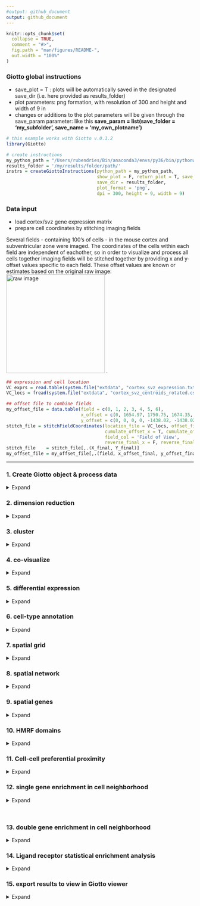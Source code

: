 ```yaml
---
#output: github_document
output: github_document
---
```


<!-- mouse_cortex_1_simple.md is generated from mouse_cortex_1_simple.Rmd Please edit that file -->


```r
knitr::opts_chunk$set(
  collapse = TRUE,
  comment = "#>",
  fig.path = "man/figures/README-",
  out.width = "100%"
)
```

### Giotto global instructions

- save_plot = T : plots will be automatically saved in the designated save_dir (i.e. here provided as results_folder)
- plot parameters: png formation, with resolution of 300 and height and width of 9 in 
- changes or additions to the plot parameters will be given through the save_param parameter: 
  like this **save_param = list(save_folder = 'my_subfolder', save_name = 'my_own_plotname')**
```r
# this example works with Giotto v.0.1.2
library(Giotto)

# create instructions
my_python_path = "/Users/rubendries/Bin/anaconda3/envs/py36/bin/pythonw"
results_folder = '/my/results/folder/path/'
instrs = createGiottoInstructions(python_path = my_python_path,
                                  show_plot = F, return_plot = T, save_plot = T,
                                  save_dir = results_folder,
                                  plot_format = 'png',
                                  dpi = 300, height = 9, width = 9)
```

### Data input
  
- load cortex/svz gene expression matrix  
- prepare cell coordinates by stitching imaging fields  

Several fields - containing 100's of cells - in the mouse cortex and subventricular zone were imaged. The coordinates of the cells within each field are independent of eachother, so in order to visualize and process all cells together imaging fields will be stitched together by providing x and y-offset values specific to each field. These offset values are known or estimates based on the original raw image:  
![raw image](./cortex_svz_location_fields.png){width=7cm} .

```r
## expression and cell location
VC_exprs = read.table(system.file("extdata", "cortex_svz_expression.txt", package = "Giotto"))
VC_locs = fread(system.file("extdata", "cortex_svz_centroids_rotated.csv", package = "Giotto"))

## offset file to combine fields
my_offset_file = data.table(field = c(0, 1, 2, 3, 4, 5, 6),
                            x_offset = c(0, 1654.97, 1750.75, 1674.35, 675.5, 2048, 675),
                            y_offset = c(0, 0, 0, 0, -1438.02, -1438.02, 0))
stitch_file = stitchFieldCoordinates(location_file = VC_locs, offset_file = my_offset_file,
                                     cumulate_offset_x = T, cumulate_offset_y = F,
                                     field_col = 'Field of View',
                                     reverse_final_x = F, reverse_final_y = T)
stitch_file    = stitch_file[,.(X_final, Y_final)]
my_offset_file = my_offset_file[,.(field, x_offset_final, y_offset_final)]
```

***



### 1. Create Giotto object & process data
<details>
  <summary>Expand</summary>
  \ 
 
```r
## create
VC_test <- createGiottoObject(raw_exprs = VC_exprs, spatial_locs = stitch_file,
                              offset_file = my_offset_file, instructions = instrs)

## add known field annotation
cortex_fields = fread(system.file("extdata", "cortex_fields_info.txt", package = "Giotto"))
VC_test = addCellMetadata(VC_test, new_metadata = cortex_fields,
                          by_column = T, column_cell_ID = 'uniq_ID')

## subset for cortex only (first 5 fields)
cell_metadata = pDataDT(VC_test)
cortex_cell_ids = cell_metadata[Field_of_View %in% 0:4]$cell_ID
VC_test = subsetGiotto(VC_test, cell_ids = cortex_cell_ids)

## filter
VC_test <- filterGiotto(gobject = VC_test,
                        expression_threshold = 1,
                        gene_det_in_min_cells = 10,
                        min_det_genes_per_cell = 10,
                        expression_values = c('raw'),
                        verbose = T)

## normalize
VC_test <- normalizeGiotto(gobject = VC_test, scalefactor = 6000, verbose = T)

## add gene & cell statistics
VC_test <- addStatistics(gobject = VC_test)

## adjust expression matrix for technical or known variables
VC_test <- adjustGiottoMatrix(gobject = VC_test, expression_values = c('normalized'),
                              batch_columns = NULL, covariate_columns = c('nr_genes', 'total_expr'),
                              return_gobject = TRUE,
                              update_slot = c('custom'))

## visualize
spatPlot2D(gobject = VC_test,
           save_param = list(save_folder = '2_Gobject', save_name = 'spatial_locations'))

```
  
![](./figures/1_spatial_locations.png){width=16cm} 

</details>

### 2. dimension reduction

<details>
  <summary>Expand</summary>
  \ 
 
```r
## highly variable genes (HVG)
VC_test <- calculateHVG(gobject = VC_test, method = 'cov_loess', difference_in_variance = 0.5)

## select genes based on HVG and gene statistics, both found in gene metadata
gene_metadata = fDataDT(VC_test)
featgenes = gene_metadata[hvg == 'yes' & perc_cells > 4 & mean_expr_det > 0.5]$gene_ID

## run PCA on expression values (default)
VC_test <- runPCA(gobject = VC_test, genes_to_use = featgenes, scale_unit = F)
signPCA(VC_test, genes_to_use = featgenes, scale_unit = F)

plotPCA_2D(gobject = VC_test,
           save_param = list(save_folder = '3_DimRed', save_name = 'PCA_reduction'))

## run UMAP and tSNE on PCA space (default)
VC_test <- runUMAP(VC_test, dimensions_to_use = 1:30)
plotUMAP_2D(gobject = VC_test,
            save_param = list(save_folder = '3_DimRed', save_name = 'UMAP_reduction'))

VC_test <- runtSNE(VC_test, dimensions_to_use = 1:30)
plotTSNE_2D(gobject = VC_test,
            save_param = list(save_folder = '3_DimRed', save_name = 'tSNE_reduction'))

```

![](./figures/2_PCA_reduction.png){width=16cm} 

![](./figures/2_UMAP_reduction.png){width=16cm} 
![](./figures/2_tSNE_reduction.png){width=16cm} 

***

</details>

### 3. cluster

<details>
  <summary>Expand</summary>
  \ 
  
```r
## sNN network (default)
VC_test <- createNearestNetwork(gobject = VC_test, dimensions_to_use = 1:15, k = 15)

## Leiden clustering
VC_test <- doLeidenCluster(gobject = VC_test, resolution = 0.4, n_iterations = 1000)
plotUMAP_2D(gobject = VC_test,
            cell_color = 'leiden_clus', show_NN_network = T, point_size = 2.5,
            save_param = list(save_folder = '4_Cluster', save_name = 'UMAP_leiden'))

## Leiden subclustering for specified clusters
VC_test = doLeidenSubCluster(gobject = VC_test, cluster_column = 'leiden_clus',
                             resolution = 0.2, k_neighbors = 10,
                             hvg_param = list(method = 'cov_loess', difference_in_variance = 1),
                             pca_param = list(expression_values = 'normalized', scale_unit = F),
                             nn_param = list(dimensions_to_use = 1:5),
                             selected_clusters = c(5, 7),
                             name = 'sub_leiden_clus_select')
plotUMAP_2D(gobject = VC_test,
            cell_color = 'sub_leiden_clus_select', show_NN_network = T, point_size = 2.5,
            save_param = list(save_folder = '4_Cluster', save_name = 'UMAP_leiden_subcluster'))

## show cluster relationships
showClusterHeatmap(gobject = VC_test, cluster_column = 'sub_leiden_clus_select',
                   save_param = list(save_name = 'heatmap', save_folder = '4_Cluster', units = 'cm'),
                   row_names_gp = grid::gpar(fontsize = 9), column_names_gp = grid::gpar(fontsize = 9))

showClusterDendrogram(VC_test, h = 0.5, rotate = T, cluster_column = 'sub_leiden_clus_select',
                      save_param = list(save_name = 'dendro', save_folder = '4_Cluster', units = 'cm'))

```


![](./figures/3_UMAP_leiden.png){width=16cm} 

![](./figures/3_UMAP_leiden_subcluster.png){width=16cm} 

![](./figures/3_heatmap.png){width=16cm} 
![](./figures/3_dendro.png){width=16cm} 
***

</details>


### 4. co-visualize ####
<details>
  <summary>Expand</summary>
  \ 
  
```r
# expression and spatial
spatDimPlot2D(gobject = VC_test, cell_color = 'sub_leiden_clus_select',
              dim_point_size = 2, spatial_point_size = 2,
              save_param = list(save_name = 'covis_leiden', save_folder = '5_Covisuals'))

# selected groups
groups_of_interest = c(5.1, 6.1, 7.1)
group_colors = c('red', 'green', 'blue'); names(group_colors) = groups_of_interest
spatDimPlot2D(gobject = VC_test, cell_color = 'sub_leiden_clus_select', 
              dim_point_size = 2, spatial_point_size = 2,
              select_cell_groups = groups_of_interest, cell_color_code = group_colors,
              save_param = list(save_name = 'covis_leiden_selected', save_folder = '5_Covisuals'))

```

Co-visualzation:
![](./figures/4_covis_leiden.png){width=16cm} 
Selection:
![](./figures/4_covis_leiden_selected.png){width=16cm} 
***

</details>


### 5. differential expression ####

<details>
  <summary>Expand</summary>
  \
  
```r
## gini ##
gini_markers_subclusters = findMarkers_one_vs_all(gobject = VC_test,
                                                  method = 'gini',
                                                  expression_values = 'normalized',
                                                  cluster_column = 'sub_leiden_clus_select',
                                                  min_genes = 20,
                                                  min_expr_gini_score = 0.5,
                                                  min_det_gini_score = 0.5)
topgenes_gini = gini_markers_subclusters[, head(.SD, 2), by = 'cluster']$genes

# violinplot
violinPlot(VC_test, genes = unique(topgenes_gini), cluster_column = 'sub_leiden_clus_select',
           strip_text = 8, strip_position = 'right',
           save_param = c(save_name = 'violinplot_gini', save_folder = '6_DEG', base_width = 5, base_height = 10))

# cluster heatmap
my_cluster_order = c(9.1, 3.1, 6.1, 8.1, 5.2, 5.1, 1.1, 4.1, 2.1, 7.1, 7.2)
plotMetaDataHeatmap(VC_test, selected_genes = topgenes_gini, custom_cluster_order = my_cluster_order,
                    metadata_cols = c('sub_leiden_clus_select'), 
                    save_param = c(save_name = 'metaheatmap_gini', save_folder = '6_DEG'))


## scran ##
scran_markers_subclusters = findMarkers_one_vs_all(gobject = VC_test,
                                                   method = 'scran',
                                                   expression_values = 'normalized',
                                                   cluster_column = 'sub_leiden_clus_select')
topgenes_scran = scran_markers_subclusters[, head(.SD, 1), by = 'cluster_ID']$gene_ID

# violinplot
violinPlot(VC_test, genes = unique(topgenes_scran), cluster_column = 'sub_leiden_clus_select',
           strip_text = 10, strip_position = 'right',
           save_param = c(save_name = 'violinplot_scran', save_folder = '6_DEG', base_width = 5))

# cluster heatmap
plotMetaDataHeatmap(VC_test, selected_genes = topgenes_scran, custom_cluster_order = my_cluster_order,
                    metadata_cols = c('sub_leiden_clus_select'),
                    save_param = c(save_name = 'metaheatmap_scran', save_folder = '6_DEG'))
```

violinplot gini:
![](./figures/5_violinplot_gini.png){width=16cm} 

Heatmap clusters gini:
![](./figures/5_metaheatmap_gini.png){width=16cm} 

violinplot scran:
![](./figures/5_violinplot_scran.png){width=16cm} 

Heatmap clusters scran:
![](./figures/5_metaheatmap_scran.png){width=16cm} 

***

</details>


### 6. cell-type annotation

<details>
  <summary>Expand</summary>
  \
  
```r

## general cell types
# create vector with names
clusters_cell_types_cortex = c('microglia', 'L2/3 eNeuron', 'endothelial',
                               'astrocytes', 'Adarb2 iNeuron', 'Lhx6 iNeuron',
                               'L6 eNeuron', 'L5 eNeuron', 'L4 eNeuron',
                               'OPC', 'Olig')
names(clusters_cell_types_cortex) = c(9.1, 3.1, 6.1, 8.1, 5.2, 5.1, 1.1, 4.1, 2.1, 7.1, 7.2)
VC_test = annotateGiotto(gobject = VC_test, annotation_vector = clusters_cell_types_cortex,
                         cluster_column = 'sub_leiden_clus_select', name = 'cell_types')

## violinplot
cell_type_order = c('L6 eNeuron', 'L5 eNeuron', 'L4 eNeuron', 'L2/3 eNeuron',
                    'Adarb2 iNeuron', 'Lhx6 iNeuron','endothelial',
                    'OPC', 'Olig', 'astrocytes',  'microglia')

violinPlot(gobject = VC_test, genes = unique(topgenes_gini),
           strip_text = 7, strip_position = 'right', cluster_custom_order = cell_type_order,
           cluster_column = 'cell_types', color_violin = 'cluster',
           save_param = c(save_name = 'violinplot', save_folder = '7_annotation', base_width = 5))


## heatmap genes vs cells
plotHeatmap(gobject = VC_test,
            genes = gini_markers_subclusters[, head(.SD, 3), by = 'cluster']$genes,
            gene_custom_order = unique(gini_markers_subclusters[, head(.SD, 3), by = 'cluster']$genes),
            cluster_column = 'cell_types', cluster_order = 'custom',
            cluster_custom_order = cell_type_order, legend_nrows = 2,
            save_param = c(save_name = 'heatmap', save_folder = '7_annotation'))

plotHeatmap(gobject = VC_test,
            genes = gini_markers_subclusters[, head(.SD, 6), by = 'cluster']$genes,
            gene_label_selection = gini_markers_subclusters[, head(.SD, 2), by = 'cluster']$genes,
            gene_custom_order = unique(gini_markers_subclusters[, head(.SD, 6), by = 'cluster']$genes),
            cluster_column = 'cell_types', cluster_order = 'custom',
            cluster_custom_order = cell_type_order, legend_nrows = 2,
            save_param = c(save_name = 'heatmap_selected', save_folder = '7_annotation'))

## co-visualization
spatDimPlot2D(gobject = VC_test, cell_color = 'cell_types',
               dim_point_size = 2, spatial_point_size = 2, show_cluster_center = F, show_center_label = T,
              save_param = c(save_name = 'covisualization', save_folder = '7_annotation'))

spatDimPlot2D(gobject = VC_test, cell_color = 'cell_types', select_cell_groups = c('astrocytes', 'Olig', 'OPC'),
              dim_point_size = 2, spatial_point_size = 2, show_cluster_center = F, show_center_label = T,
              save_param = c(save_name = 'covisualization_selection', save_folder = '7_annotation'))
```

![](./figures/6_violinplot.png){width=16cm} 

![](./figures/6_heatmap.png){width=16cm} 

![](./figures/6_heatmap_selected.png){width=16cm} 

![](./figures/6_covisualization.png){width=16cm} 

![](./figures/6_covisualization_selection.png){width=16cm} 

***

</details>


### 7. spatial grid ####

<details>
  <summary>Expand</summary>
  \
  
```r
## create spatial grid
VC_test <- createSpatialGrid(gobject = VC_test,
                             sdimx_stepsize = 500,
                             sdimy_stepsize = 500,
                             minimum_padding = 50)

spatPlot2D(gobject = VC_test, show_grid = T, point_size = 1.5,
           save_param = c(save_name = 'grid', save_folder = '8_grid'))

## identify spatial patterns
pattern_VC = detectSpatialPatterns(gobject = VC_test,
                                   expression_values = 'normalized',
                                   min_cells_per_grid = 5,
                                   scale_unit = T, PC_zscore = 1,
                                   show_plot = T)

## show pattern and genes for first identified principal component
showPattern2D(VC_test, pattern_VC, dimension = 1, point_size = 4,
              save_param = c(save_name = 'pattern1_pca', save_folder = '8_grid'))
showPatternGenes(VC_test, pattern_VC, dimension = 1, save_plot = T,
                 save_param = c(save_name = 'pattern1_genes', save_folder = '8_grid',
                                base_height = 3, base_width = 3, dpi = 100))

```

![](./figures/7_grid.png){width=16cm} 

pattern 1:
![](./figures/7_pattern1_pca.png){width=16cm} 

![](./figures/7_pattern1_genes.png){width=16cm} 

***  

</details>



### 8. spatial network ####

<details>
  <summary>Expand</summary>
  \
  
```r
## create spatial networks based on k and/or distance from centroid
VC_test <- createSpatialNetwork(gobject = VC_test, k = 5)
VC_test <- createSpatialNetwork(gobject = VC_test, k = 10, name = 'large_network')
VC_test <- createSpatialNetwork(gobject = VC_test, k = 100, maximum_distance = 200,
                                minimum_k = 2, name = 'distance_network')

## visualize different spatial networks on first field (~ layer 1)
field1_ids = cell_metadata[Field_of_View == 0]$cell_ID
subVC_test = subsetGiotto(VC_test, cell_ids = field1_ids)

spatPlot2D(gobject = subVC_test, show_network = T,
        network_color = 'blue', spatial_network_name = 'spatial_network',
        point_size = 2.5, cell_color = 'cell_types',
        save_param = c(save_name = 'spatial_network_k3', save_folder = '9_spatial_network'))

spatPlot2D(gobject = subVC_test, show_network = T,
           network_color = 'blue', spatial_network_name = 'large_network',
           point_size = 2.5, cell_color = 'cell_types',
           save_param = c(save_name = 'spatial_network_k10', save_folder = '9_spatial_network'))

spatPlot2D(gobject = subVC_test, show_network = T,
           network_color = 'blue', spatial_network_name = 'distance_network',
           point_size = 2.5, cell_color = 'cell_types',
           save_param = c(save_name = 'spatial_network_dist', save_folder = '9_spatial_network'))
           
```

![](./figures/8_spatial_network_k3.png){width=16cm} 

![](./figures/8_spatial_network_k10.png){width=16cm} 

![](./figures/8_spatial_network_dist.png){width=16cm} 

***  

</details>



### 9. spatial genes ####

<details>
  <summary>Expand</summary>
  \
  
```r
kmtest = binGetSpatialGenes(VC_test, bin_method = 'kmeans',
                            do_fisher_test = T, community_expectation = 5,
                            spatial_network_name = 'large_network', verbose = T)

ranktest = binGetSpatialGenes(VC_test, bin_method = 'rank',
                              do_fisher_test = T, community_expectation = 5,
                              spatial_network_name = 'large_network', verbose = T)

spatial_genes = calculate_spatial_genes_python(gobject = VC_test,
                                               expression_values = 'scaled',
                                               rbp_p=0.99, examine_top=0.1)

spatGenePlot2D(VC_test, expression_values = 'scaled', show_plot = F,
               genes = head(ranktest_m$genes,8), point_size = 2, cow_n_col = 4,
               genes_high_color = 'red', genes_mid_color = 'white', genes_low_color = 'darkblue',
               midpoint = 0, return_plot = F,
               save_param = c(save_name = 'spatial_genes_scaled_both', save_folder = '10_spatial_genes', base_width = 18))


```

Spatial genes:  
![](./figures/9_spatial_genes_scaled_both.png){width=16cm} 


***

</details>


### 10. HMRF domains ####

<details>
  <summary>Expand</summary>
  \

```r
hmrf_folder = paste0(results_folder,'/','11_HMRF/')
if(!file.exists(hmrf_folder)) dir.create(hmrf_folder, recursive = T)

my_spatial_genes = spatial_genes[1:100]$genes
showClusterHeatmap(gobject = VC_test, cluster_column = 'cell_types', genes = my_spatial_genes)

# do HMRF with different betas
HMRF_spatial_genes = doHMRF(gobject = VC_test, expression_values = 'scaled',
                            spatial_genes = my_spatial_genes,
                            k = 9,
                            betas = c(28,2,3), 
                            output_folder = paste0(hmrf_folder, '/', 'Spatial_genes/SG_top100_k9_scaled'))

## view results of HMRF
for(i in seq(28, 32, by = 2)) {
  viewHMRFresults2D(gobject = VC_test,
                    HMRFoutput = HMRF_spatial_genes,
                    k = 9, betas_to_view = i,
                    point_size = 2)
}

## add HMRF of interest to giotto object
VC_test = addHMRF(gobject = VC_test,
                   HMRFoutput = HMRF_spatial_genes,
                   k = 9, betas_to_add = c(28),
                   hmrf_name = 'HMRF')
## visualize
spatPlot2D(gobject = VC_test, cell_color = 'HMRF_k9_b.28', point_size = 3,
           save_param = c(save_name = 'HMRF_k9_b.28', save_folder = '11_HMRF'))
```

![](./figures/10_HMRF_k9_b.28.png){width=16cm} 

***

</details>



### 11. Cell-cell preferential proximity 

<details>
  <summary>Expand</summary>
  \

![cell-cell](./cell_cell_neighbors.png){width=12cm}  

```r
## calculate frequently seen proximities
cell_proximities = cellProximityEnrichment(gobject = VC_test,
                                           cluster_column = 'cell_types',
                                           spatial_network_name = 'spatial_network',
                                           number_of_simulations = 1000)
## barplot
cellProximityBarplot(gobject = VC_test, CPscore = cell_proximities, min_orig_ints = 5, min_sim_ints = 5, 
                     save_param = c(save_name = 'barplot_cell_cell_enrichment', save_folder = '12_cell_proxim'))
## heatmap
cellProximityHeatmap(gobject = VC_test, CPscore = cell_proximities, order_cell_types = T, scale = T,
                     color_breaks = c(-1.5, 0, 1.5), color_names = c('blue', 'white', 'red'),
                     save_param = c(save_name = 'heatmap_cell_cell_enrichment', save_folder = '12_cell_proxim',
                                    unit = 'in'))
## network
cellProximityNetwork(gobject = VC_test, CPscore = cell_proximities, remove_self_edges = T, only_show_enrichment_edges = T,
                     save_param = c(save_name = 'network_cell_cell_enrichment', save_folder = '12_cell_proxim'))

## visualization
spec_interaction = "astrocytes--Olig"
cellProximitySpatPlot2D(gobject = VC_test,
                        interaction_name = spec_interaction,
                        cluster_column = 'cell_types',
                        cell_color = 'cell_types',
                        point_size_select = 4, point_size_other = 2,
                        save_param = c(save_name = 'cell_cell_enrichment_selected', save_folder = '12_cell_proxim'))

```

![](./figures/11_barplot_cell_cell_enrichment.png){width=16cm} 

![](./figures/11_heatmap_cell_cell_enrichment.png){width=16cm} 

![](./figures/11_network_cell_cell_enrichment.png){width=16cm} 

![](./figures/11_cell_cell_enrichment_selected.png){width=16cm} 


***

</details>


### 12. single gene enrichment in cell neighborhood

<details>
  <summary>Expand</summary>
  \
  
![cell-cell](./single_gene_enrichemt.png){width=12cm}      

```r
## get cell proximity scores (CPG scores)
CPGscores_wcox =  getCellProximityGeneScores(gobject = VC_test,
                                             cluster_column = 'cell_types',
                                             spatial_network_name = 'spatial_network',
                                             minimum_unique_cells = 5,
                                             diff_test = 'wilcox',
                                             exclude_selected_cells_from_test = T)

## visualize
# volcano plot
volcano = showCPGscores(VC_test, CPGscore = CPGscores_wcox, method = 'volcano',
                        save_param = c(save_name = 'neighb_enrichment_volcano', save_folder = '13_neigh_gene_enrichment'))
# barplot
barplot = showCPGscores(VC_test, CPGscore = CPGscores_wcox, method = 'cell_barplot',
                        save_param = c(save_name = 'neighb_enrichment_barplot', save_folder = '13_neigh_gene_enrichment'))
# cell-cell plot
cell_cell_barplot = showCPGscores(VC_test, CPGscore = CPGscores_wcox, method = 'cell-cell',
                                  save_param = c(save_name = 'neighb_enrichment_cell_cell',
                                                 save_folder = '13_neigh_gene_enrichment'))
# sankey plot
library(ggalluvial)
sankey = showCPGscores(VC_test, CPGscore = CPGscores_wcox, method = 'cell_sankey',
                       save_param = c(save_name = 'neighb_enrichment_sankey', save_folder = '13_neigh_gene_enrichment'))

## filter CPG scores
filter_CPGscores = filterCPGscores(CPGscore = CPGscores_wcox)
```

![](./figures/12_neighb_enrichment_volcano.png){width=16cm} 

![](./figures/12_neighb_enrichment_barplot.png){width=16cm} 

![](./figures/12_neighb_enrichment_cell_cell.png){width=16cm} 

![](./figures/12_neighb_enrichment_sankey.png){width=16cm} 


*** 

</details>

\  


### 13. double gene enrichment in cell neighborhood

<details>
  <summary>Expand</summary>
  \

```r
## get gene-to-gene scores from the CPG scores
GTG_scores = getGeneToGeneScores(CPGscore = filter_CPGscores,
                                    specific_genes_1 = NULL,
                                    specific_genes_2 = NULL,
                                    min_cells = 5, min_fdr = 0.05,
                                    min_spat_diff = 0, min_log2_fc = 0,
                                    verbose = T,
                                    direction = 'both')

## Anxa6 vs Tmem98 in astrocyte - inh neuron is one of the top pairs and biologically interesting!
selected_LR = GTG_scores[unif_gene_gene == 'Anxa6--Tmem98' & unified_int == 'astrocytes--OPC']

plotGTGscores(gobject = VC_test,
              GTGscore = selected_LR,
              selected_interactions = c('astrocytes--OPC'),
              selected_gene_to_gene = 'Anxa6--Tmem98',
              simple_plot = F, detail_plot = T,
              save_param = c(save_name = 'interaction_selected',
                             save_folder = '14_neigh_two_gene_enrichment',
                             base_widt = 5, base_height = 3))

cellProximitySpatPlot2D(gobject = VC_test, interaction_name = "astrocytes--OPC",
                        spatial_network_name = 'spatial_network',
                        cluster_column = 'cell_types', cell_color_code = NULL,
                        cell_color = 'cell_types', show_network = T,
                        network_color = 'blue', point_size_select = 3,
                        save_param = c(save_name = 'spatial_interaction_selected',
                                       save_folder = '14_neigh_two_gene_enrichment'))

```

![](./figures/13_interaction_selected.png){width=16cm}

![](./figures/13_spatial_interaction_selected.png){width=16cm}

*** 

</details>


### 14. Ligand receptor statistical enrichment analysis

<details>
  <summary>Expand</summary>
  \

```r
## read ligand receptor information
LR_data = fread(system.file("extdata", "mouse_ligand_receptors.txt", package = 'Giotto'))

LR_data[, ligand_det := ifelse(mouseLigand %in% VC_test@gene_ID, T, F)]
LR_data[, receptor_det := ifelse(mouseReceptor %in% VC_test@gene_ID, T, F)]
LR_data_det = LR_data[ligand_det == T & receptor_det == T]
select_ligands = LR_data_det$mouseLigand
select_receptors = LR_data_det$mouseReceptor

## get statistical significance of gene pair expression changes based on expression only
expr_only_scores = exprOnlyCellCellcommunicationScores(gobject = VC_test,
                                                       cluster_column = 'cell_types', 
                                                       random_iter = 100,
                                                       gene_set_1 = select_ligands,
                                                       gene_set_2 = select_receptors)


## get statistical significance of gene pair expression changes upon cell-cell interaction
spatial_all_scores = allCellCellcommunicationsScores(VC_test,
                                                     spatial_network_name = 'spatial_network',
                                                     cluster_column = 'cell_types', 
                                                     random_iter = 200,
                                                     gene_set_1 = select_ligands,
                                                     gene_set_2 = select_receptors,
                                                     verbose = 'a little')


## filter
selected_spat = spatial_all_scores[pvalue <= 0.01 & abs(log2fc) > 0.25 &
                                     lig_nr >= 5 & rec_nr >= 5]
selected_spat[, lig_rec_cell_types := paste0(lig_cell_type,'-',rec_cell_type)]
setorder(selected_spat, -log2fc)

## visualize top ints ##
top_ints = unique(selected_spat[order(-abs(log2fc))]$LR_comb)[1:30]
gdt = spatial_all_scores[LR_comb %in% top_ints]
gdt[, lig_rec_cell_types := paste0(lig_cell_type,' - ',rec_cell_type)]
gdt = gdt[pvalue < 0.01]

## ggplot visualization of L-R usage enrichment of depletion between cell-types
pl <- ggplot()
pl <- pl + geom_point(data = gdt, aes(x = lig_rec_cell_types,
                                      y = LR_comb, size = pvalue, color = log2fc))
pl <- pl + theme_classic() + theme(axis.text.x = element_text(angle = 90,
                                                              size = 10,
                                                              vjust = 1,
                                                              hjust = 1),
                                   axis.text.y = element_text(size = 10))
pl <- pl + scale_size_continuous(range = c(2, 1)) 
pl <- pl + scale_color_gradientn(colours = c('darkblue', 'blue', 'white', 'red', 'darkred'))
pl <- pl + labs(x = '', y = '')
pl
```

![](./figures/14_heatmap_LR_enrichment.png){width=16cm}

*** 

</details>


### 15. export results to view in Giotto viewer
<details>
  <summary>Expand</summary>
  \

```r
viewer_folder = paste0(results_folder, '/', 'Mouse_cortex_viewer')

# select annotations, reductions and expression values to view in Giotto Viewer
exportGiottoViewer(gobject = VC_test, output_directory = viewer_folder,
                   annotations = c('cell_types', 'kmeans',
                                   'cell_types',
                                   'HMRF_k9_b.28'),
                   dim_reductions = c('tsne', 'umap'),
                   dim_reduction_names = c('tsne', 'umap'),
                   expression_values = 'scaled',
                   expression_rounding = 3,
                   overwrite_dir = T)
```

*** 

</details>

